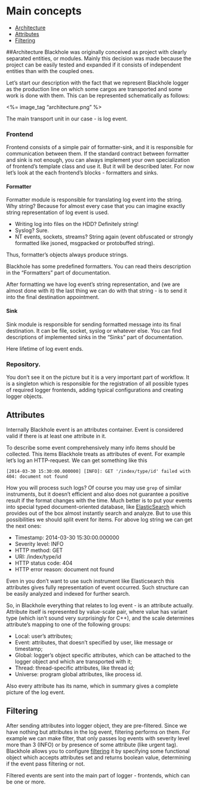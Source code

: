 # Main concepts

  * [Architecture](#architecture)
  * [Attributes](#attributes)
  * [Filtering](#filtering)

##Architecture
Blackhole was originally conceived as project with clearly separated entities,
or modules.
Mainly this decision was made because the project can be easily tested and
expanded if it consists of independent entities than with the coupled ones.

Let's start our description with the fact that we represent Blackhole logger as
the production line on which some cargos are transported and some work is done
with them. This can be represented schematically as follows:

<%= image_tag "architecture.png" %>

The main transport unit in our case - is log event.

### Frontend

Frontend consists of a simple pair of formatter-sink, and it is responsible for
communication between them. If the standard contract between formatter and sink
is not enough, you can always implement your own specialization of frontend's
template class and use it. But it will be described later. For now let's look
at the each frontend's blocks - formatters and sinks.

#### Formatter

Formatter module is responsible for translating log event into the string.
Why string? Because for almost every case that you can imagine exactly string
representation of log event is used.

* Writing log into files on the HDD? Definitely string!
* Syslog? Sure.
* NT events, sockets, streams? String again (event obfuscated or strongly
formatted like jsoned, msgpacked or protobuffed string).

Thus, formatter's objects always produce strings.

Blackhole has some predefined formatters. You can read theirs description in
the "Formatters" part of documentation.

After formatting we have log event's string representation, and (we are almost
done with it) the last thing we can do with that string - is to send it into
the final destination appointment.

#### Sink

Sink module is responsible for sending formatted message into its final
destination. It can be file, socket, syslog or whatever else. You can find
descriptions of implemented sinks in the "Sinks" part of
documentation.

Here lifetime of log event ends.

### Repository.

You don't see it on the picture but it is a very important part of workflow.
It is a singleton which is responsible for the registration of all possible
types of required logger frontends, adding typical configurations and creating
logger objects.

## Attributes

Internally Blackhole event is an attributes container. Event is considered
valid if there is at least one attribute in it.

To describe some event comprehensively many info items should be collected.
This items Blackhole treats as attributes of event. For example let's log an
HTTP-request. We can get something like this

```
[2014-03-30 15:30:00.000000] [INFO]: GET '/index/type/id' failed with 404: document not found
```

How you will process such logs? Of course you may use `grep` of similar
instruments, but it doesn't efficient and also does not guarantee a positive
result if the format changes with the time. Much better is to put your events
into special typed document-oriented database, like
[ElasticSearch](http://www.elasticsearch.org/) which provides out of the box
almost instantly search and analyze. But to use this possibilities we should
split event for items. For above log string we can get the next ones:

* Timestamp: 2014-03-30 15:30:00.000000
* Severity level: INFO
* HTTP method: GET
* URI: /index/type/id
* HTTP status code: 404
* HTTP error reason: document not found

Even in you don't want to use such instrument like Elasticsearch this
attributes gives fully representation of event occurred. Such structure can be
easily analyzed and indexed for further search.

So, in Blackhole everything that relates to log event - is an attribute
actually. Attribute itself is represented by value-scale pair, where value has
variant type (which isn't sound very surprisingly for C++), and the scale
determines attribute's mapping to one of the following groups:

* Local: user's attributes;
* Event: attributes, that doesn't specified by user, like message or timestamp;
* Global: logger's object specific attributes, which can be attached to the
logger object and which are transported with it;
* Thread: thread-specific attributes, like thread id;
* Universe: program global attributes, like process id.

Also every attribute has its name, which in summary gives a complete picture of
the log event.

## Filtering

After sending attributes into logger object, they are pre-filtered. Since we
have nothing but attributes in the log event, filtering performs on them.
For example we can make filter, that only passes log events with severity level
more than 3 (INFO) or by presence of some attribute (like urgent tag).
Blackhole allows you to configure [filtering](filtering.md) it by specifying
some functional object which accepts attributes set and returns boolean value,
determining if the event pass filtering or not.

Filtered events are sent into the main part of logger - frontends, which can be
one or more.

